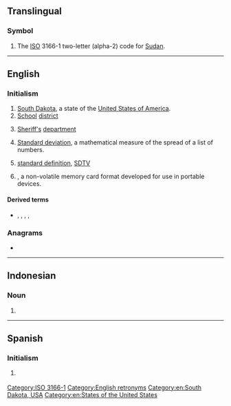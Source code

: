 {{also|sd|s.d.|.sd|s. d.|S.D.|Sd.}}
{{character info/new|🅌}}
==Translingual==

===Symbol===
{{head|mul|symbol}}

# The [[ISO]] 3166-1 two-letter (alpha-2) code for [[Sudan]].

[[Category:ISO 3166-1]]

----

==English==

===Initialism===
{{rfc-header|Initialism}}
{{head|en|initialism}}

# [[South Dakota]], a state of the [[United States of America]].
# [[school|School]] [[district]]
# {{lb|en|law enforcement}} [[sheriff|Sheriff's]] [[department]]
# {{lb|en|mathematics}} [[standard deviation|Standard deviation]], a mathematical measure of the spread of a list of numbers.
# {{lb|en|television}} [[standard definition]], [[SDTV]]
# {{w|Secure Digital}}, a non-volatile memory card format developed for use in portable devices.

====Derived terms====
* {{sense|memory card format|}} {{l|en|microSD}}, {{l|en|miniSD}}, {{l|en|SDHC}}, {{l|en|SDIO}}, {{l|en|SDXC}}

===Anagrams===
* {{anagrams|en|D's|D. S.|D.S.|DS|Ds|D♭s|D♯s|d's|ds}}

[[Category:English retronyms]]
[[Category:en:South Dakota, USA]]
[[Category:en:States of the United States]]

----

==Indonesian==

===Noun===
{{rfc-header|Initialism}}
{{head|id|initialism}}

# {{initialism of|lang=id|[[sekolah]] [[dasar]]||primary school}}

----

==Spanish==

===Initialism===
{{rfc-header|Initialism}}
{{head|es|initialism}}

# {{lb|es|grammar|syntax}} {{abbreviation of|sintagma determinante|lang=es}}
